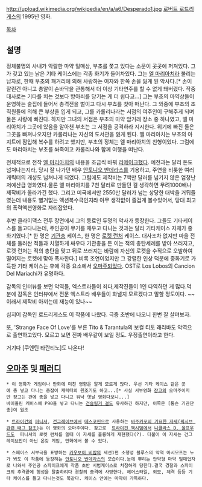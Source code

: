 {{{#!html
<iframe width="640" height="360" src="//www.youtube.com/embed/srDyToPqozI" frameborder="0" allowfullscreen></iframe>
}}}
http://upload.wikimedia.org/wikipedia/en/a/a6/Desperado1.jpg
[[로버트 로드리게스]]의 1995년 영화. 

[[목차]]
== 설명 ==
정체불명의 사내가 악랄한 마약 밀매상, 부초를 쫓고 있다는 소문이 곳곳에 퍼져있다. 그가 갖고 있는 낡은 기타 케이스에는 각종 화기가 들어차있다. 그는 [[엘 마리아치]]라 불리는 남자로, 한때 부초의 패거리에 의해 사랑하는 여자와 한쪽 손을 잃게 된 악사다.[* 손이 잘린건 아니고 총알이 손바닥을 관통해서 더 이상 기타연주를 할 수 없게 돼버렸다. 작중 대사로는 기타를 치는 것보다 방아쇠를 당기는 게 더 쉽다고...] 그는 부초의 마약상들이 운영하는 술집에 들어서 총격전을 벌이고 다시 부쵸를 찾아 떠난다. 그 와중에 부초의 조직원들에 의해 큰 부상을 입게 되고, 그를 카롤리나라는 서점의 여주인이 구해주게 되며 둘은 사랑에 빠진다. 하지만 그녀의 서점은 부초의 마약 암거래 장소 중 하나였고, 엘 마리아치가 그곳에 있음을 알아챈 부초는 그 서점을 공격하라 지시한다. 위기에 빠진 둘은 그곳을 빠져나오지만 카롤리나는 자신의 도서관을 잃게 된다. 엘 마리아치는 부초의 아지트에 잠입해 복수를 하려고 했지만, 부초의 정체는 엘 마리아치의 친형이었다. 그럼에도 마리아치는 부초를 쏴죽이고 카롤리나와 함께 여행을 떠난다.

전체적으로 전작 [[엘 마리아치]]의 내용을 조금씩 바꿔 [[리메이크]]했다. 예전과는 달리 돈도 넘쳐나는지라, 당시 잘 나가던 배우 [[안토니오 반데라스]]를 기용하고, 주연을 비롯한 여러 캐릭터의 개성도 넘쳐나게 되었다. 그럼에도 제작비는 7백만 달러를 넘기지 않은 엄청난 저예산급 영화였다.물론 엘 마리아치를 7천 달러로 만들던 걸 생각하면 무려1000배나 제작비가 올라가긴 했다. 그리고 미국에서만 2550만 달러가 넘는 상당한 대박을 거둬들였는데 내용도 별거없는 액션복수극인지라 아무 생각없이 즐겁게 볼수있어서, 당대 최고의 폭력액션영화로 자리잡았다.
 
후반 클라이맥스 전투 장면에서 그의 동료인 두명의 악사가 등장한다. 그들도 기타케이스를 들고다니는데, 주인공이 무기를 채우고 다니는 것과는 달리 기타케이스 자체가 중화기였다.[* 한 명은 [[기관총]] 케이스, 한 명은 [[로켓 런처]] 케이스. 대사조차 없지만 마을 전체를 둘러싼 적들과 치열하게 싸우다 기관총을 든 이는 적의 총탄세례를 받아 쓰러지고, 로켓 런처는 적의 총탄을 맞고 뒤로 쓰러지는 바람에 자신의 로켓을 수직으로 오발하여 떨어지는 로켓에 맞아 폭사한다.] 비록 조연이었지만 그 강렬한 인상 덕분에 중화기로 가득찬 기타 케이스는 후에 각종 요소에서 [[오마주]]되었다.
OST로 Los Lobos의 Cancion Del Mariachi가 유명하다.

감독의 인터뷰를 보면 악역들, 엑스트라들이 죄다,제작진들이 1인 다역하던 게 많다.덕분에 감독은 인터뷰에서 전문 엑스트라 배우들이 화낼지 모르겠다고 말할 정도이다. ~~이래서 제작비 아끼는데 재능이 있나~~

심지어 감독인 로드리게스도 이 작품에 나왔다. 극중 초반에 나오니 한번 잘 살펴보자.

또, 'Strange Face Of Love'를 부른 Tito & Tarantula의 보컬 티토 래리바도 악역으로 출연하고있다. 모르고 보면 진짜 배우같이 보일 정도. 우정출연이라고 한다.

거기다 [쿠엔틴 타란티노]도 나온다!
== [[오마주]] 및 [[패러디]] ==
 * 이 영화가 게임이나 만화에 미친 영향은 알게 모르게 많다. 우선 기타 케이스 같은 곳에 총 넣고 다니는 총잡이 캐릭터의 원조기도 하고...[* 사실 서부영화 [[쟝고]]의 오마주이지만 쟝고는 관에 총을 넣고 다니고 워낙 옛날 영화다보니...] 
 바이올린 케이스에 P90을 넣고 다니는 [[건슬링거 걸]]도 유사하긴 하지만, 이쪽은 [톰슨 기관단총]이 원조 

 * [[트라이건]]의 [[퍼니셔]], [[건그레이브]]에서 [[데스코핀]]으로 사용하는 [http://dic.pixiv.net/a/デスペラード撃ち 바주카포의 기묘한 자세(픽시브 관련 태그 참조)]는 이 영화의 오마주이다. 참고로  [[트라이건 맥시멈]]에서 [[니콜라스 D. 울프우드]]도  퍼니셔의 로켓 런처를 쏠때 이 자세를 훌륭하게 재현했다(?). 더불어 이 자세는 건그레이브만이 아닌 온갖 게임, 만화에서 볼 수 있다.

 * 스페이스 서부극을 표방하는 [[카우보이 비밥]]의 세션1편 소행성 블루스의 악역 아시모프는 누가 봐도 이 작품에 등장하는 [[안토니오 반데라스]]의 모습이다.눈에 뿌리는 안약형 마약 밀매업자로 나와서 주인공 스파이크에게 작품 초반 시범케이스로 처참하게 당한다.결국 경찰과 스파이크의 추격끝에 행성을 탈출하려다 경찰의 총격에 사망한다. 헤어스타일, 외모, 체격 등등 기타 케이스를 들고 다니는것도 똑같다. 케이스 안에는 마약이 가득하다.
